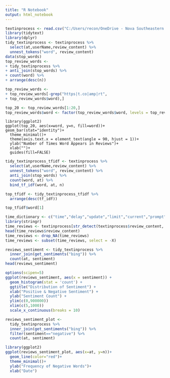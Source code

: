 ```yaml
---
title: "R Notebook"
output: html_notebook
---
```

 

```r
textinprocess <- read.csv("C:/Users/recon/OneDrive - Nova Southeastern University/Desktop/Emergency Communication data/Data/temp files/textinprocess.csv")
library(tidytext)
library(dplyr)
tidy_textinprocess <- textinprocess %>%
  select(at,userName,review_content) %>%
  unnest_tokens("word", review_content)
data(stop_words)
top_review_words <-
+ tidy_textinprocess %>%
+ anti_join(stop_words) %>%
+ count(word) %>%
+ arrange(desc(n))

top_review_words <-
+ top_review_words[-grep("https|t.co|amp|rt",
+ top_review_words$word),]

top_20 <- top_review_words[1:20,]
top_review_words$word <- factor(top_review_words$word, levels = top_review_words$word[order(top_review_words$n,decreasing=TRUE)])
```
```plot
library(ggplot2)
ggplot(top_20, aes(x=word, y=n, fill=word))+
geom_bar(stat="identity")+
  theme_minimal()+
  theme(axis.text.x = element_text(angle = 90, hjust = 1))+
  ylab("Number of Times Word Appears in Reviews")+
  xlab("")+
  guides(fill=FALSE)
```

```r
tidy_textinprocess_tfidf <- textinprocess %>%
  select(at,userName,review_content) %>%
  unnest_tokens("word", review_content) %>%
  anti_join(stop_words) %>%
  count(word, at) %>%
  bind_tf_idf(word, at, n)
```

```r
top_tfidf <- tidy_textinprocess_tfidf %>%
  arrange(desc(tf_idf))

top_tfidf$word[1]
```

```r
time_dictionary <- c("time","delay","update","limit","current","prompt","alert","rarely","usually","sometimes","often","never","early","late","short","fast","slow","brief","old","ancient","elapse","swift","occasionally","always","minute","hour")
library(stringr)
time_reviews <- textinprocess[str_detect(textinprocess$review_content, time_dictionary),]
head(time_reviews$review_content)
time_reviews <- drop_NA(time_reviews)
time_reviews <- subset(time_reviews, select = -X)
```
```r
reviews_sentiment <- tidy_textinprocess %>%
  inner_join(get_sentiments("bing")) %>%
  count(at, sentiment)
head(reviews_sentiment)
```

```r
options(scipen=5)
ggplot(reviews_sentiment, aes(x = sentiment)) +
  geom_histogram(stat = 'count') +
  ggtitle("Distribution of Sentiment") +
  xlab("Positive & Negative Sentiment") +
  ylab("Sentiment Count") +
  ylim(c(0,900000))
  xlim(c(5,1000)) 
  scale_x_continuous(breaks = 10)
```

```r
reviews_sentiment_plot <-
  tidy_textinprocess %>%
  inner_join(get_sentiments("bing")) %>%
  filter(sentiment=="negative") %>%
  count(at, sentiment)
``` 

```r
library(ggplot2)
ggplot(reviews_sentiment_plot, aes(x=at, y=n))+
  geom_line(color="red")+
  theme_minimal()+
  ylab("Frequency of Negative Words")+
  xlab("Date")
```
